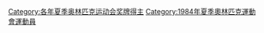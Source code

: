 [[Category:各年夏季奥林匹克运动会奖牌得主|Category:各年夏季奥林匹克运动会奖牌得主]]
[[Category:1984年夏季奧林匹克運動會運動員|Category:1984年夏季奧林匹克運動會運動員]]